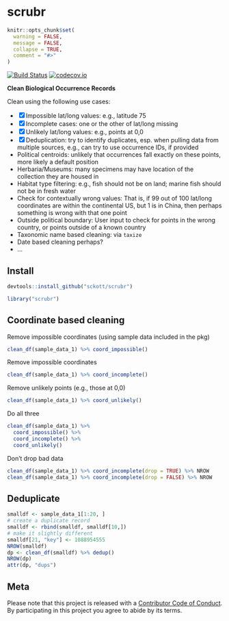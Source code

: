 scrubr
======

```r
knitr::opts_chunk$set(
  warning = FALSE,
  message = FALSE,
  collapse = TRUE,
  comment = "#>"
)
```

[![Build Status](https://travis-ci.org/sckott/scrubr.svg?branch=master)](https://travis-ci.org/sckott/scrubr)
[![codecov.io](http://codecov.io/github/sckott/scrubr/coverage.svg?branch=master)](http://codecov.io/github/sckott/scrubr?branch=master)

__Clean Biological Occurrence Records__

Clean using the following use cases:

- [x] Impossible lat/long values: e.g., latitude 75
- [x] Incomplete cases: one or the other of lat/long missing
- [x] Unlikely lat/long values: e.g., points at 0,0
- [x] Deduplication: try to identify duplicates, esp. when pulling data from multiple sources, e.g., can try to use occurrence IDs, if provided
* Political centroids: unlikely that occurrences fall exactly on these points, more likely a
default position
* Herbaria/Museums: many specimens may have location of the collection they are housed in
* Habitat type filtering: e.g., fish should not be on land; marine fish should not be in fresh water
* Check for contextually wrong values: That is, if 99 out of 100 lat/long coordinates are within the continental US, but 1 is in China, then perhaps something is wrong with that one point
* Outside political boundary: User input to check for points in the wrong country, or points outside of a known country
* Taxonomic name based cleaning: via `taxize`
* Date based cleaning perhaps?
* ...

## Install

```r
devtools::install_github("sckott/scrubr")
```

```r
library("scrubr")
```

## Coordinate based cleaning

Remove impossible coordinates (using sample data included in the pkg)

```r
clean_df(sample_data_1) %>% coord_impossible()
```

Remove impossible coordinates

```r
clean_df(sample_data_1) %>% coord_incomplete()
```

Remove unlikely points (e.g., those at 0,0)

```r
clean_df(sample_data_1) %>% coord_unlikely()
```

Do all three

```r
clean_df(sample_data_1) %>%
  coord_impossible() %>%
  coord_incomplete() %>%
  coord_unlikely()
```

Don't drop bad data

```r
clean_df(sample_data_1) %>% coord_incomplete(drop = TRUE) %>% NROW
clean_df(sample_data_1) %>% coord_incomplete(drop = FALSE) %>% NROW
```


## Deduplicate

```r
smalldf <- sample_data_1[1:20, ]
# create a duplicate record
smalldf <- rbind(smalldf, smalldf[10,])
# make it slightly different
smalldf[21, "key"] <- 1088954555
NROW(smalldf)
dp <- clean_df(smalldf) %>% dedup()
NROW(dp)
attr(dp, "dups")
```

## Meta

Please note that this project is released with a [Contributor Code of Conduct](CONDUCT.md). By participating in this project you agree to abide by its terms.
